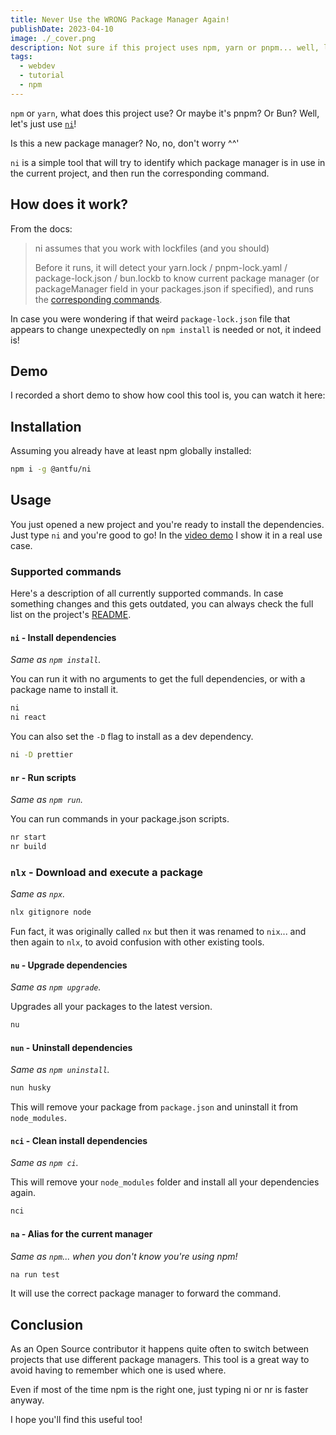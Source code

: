 ```yaml
---
title: Never Use the WRONG Package Manager Again!
publishDate: 2023-04-10
image: ./_cover.png
description: Not sure if this project uses npm, yarn or pnpm... well, let's just use ni
tags:
  - webdev
  - tutorial
  - npm
---
```



`npm` or `yarn`, what does this project use? Or maybe it's pnpm? Or Bun? Well, let's just use [`ni`](https://github.com/antfu/ni)!

Is this a new package manager? No, no, don't worry ^^'

`ni` is a simple tool that will try to identify which package manager is in use in the current project, and then run the corresponding command.

## How does it work?

From the docs:

> ni assumes that you work with lockfiles (and you should)
>
> Before it runs, it will detect your yarn.lock / pnpm-lock.yaml / package-lock.json / bun.lockb to know current package manager (or packageManager field in your packages.json if specified), and runs the [corresponding commands](https://github.com/antfu/ni/blob/main/src/agents.ts).

In case you were wondering if that weird `package-lock.json` file that appears to change unexpectedly on `npm install` is needed or not, it indeed is!

## Demo

I recorded a short demo to show how cool this tool is, you can watch it here:

<YouTube id="NiTmtiBgJKI" />

## Installation

Assuming you already have at least npm globally installed:

```bash
npm i -g @antfu/ni
```

## Usage

You just opened a new project and you're ready to install the dependencies. Just type `ni` and you're good to go! In the [video demo](https://youtu.be/NiTmtiBgJKI) I show it in a real use case.

### Supported commands

Here's a description of all currently supported commands. In case something changes and this gets outdated, you can always check the full list on the project's [README](https://github.com/antfu/ni).

#### `ni` - Install dependencies

_Same as `npm install`._

You can run it with no arguments to get the full dependencies, or with a package name to install it.

```bash
ni
ni react
```

You can also set the `-D` flag to install as a dev dependency.

```bash
ni -D prettier
```

#### `nr` - Run scripts

_Same as `npm run`._

You can run commands in your package.json scripts.

```bash
nr start
nr build
```

### `nlx` - Download and execute a package

_Same as `npx`._

```bash
nlx gitignore node
```

Fun fact, it was originally called `nx` but then it was renamed to `nix`... and then again to `nlx`, to avoid confusion with other existing tools.

#### `nu` - Upgrade dependencies

_Same as `npm upgrade`._

Upgrades all your packages to the latest version.

```bash
nu
```

#### `nun` - Uninstall dependencies

_Same as `npm uninstall`._

```bash
nun husky
```

This will remove your package from `package.json` and uninstall it from `node_modules`.

#### `nci` - Clean install dependencies

_Same as `npm ci`._

This will remove your `node_modules` folder and install all your dependencies again.

```bash
nci
```

#### `na` - Alias for the current manager

_Same as `npm`... when you don't know you're using npm!_

```bash
na run test
```

It will use the correct package manager to forward the command.

## Conclusion

As an Open Source contributor it happens quite often to switch between projects that use different package managers. This tool is a great way to avoid having to remember which one is used where.

Even if most of the time npm is the right one, just typing ni or nr is faster anyway.

I hope you'll find this useful too!
